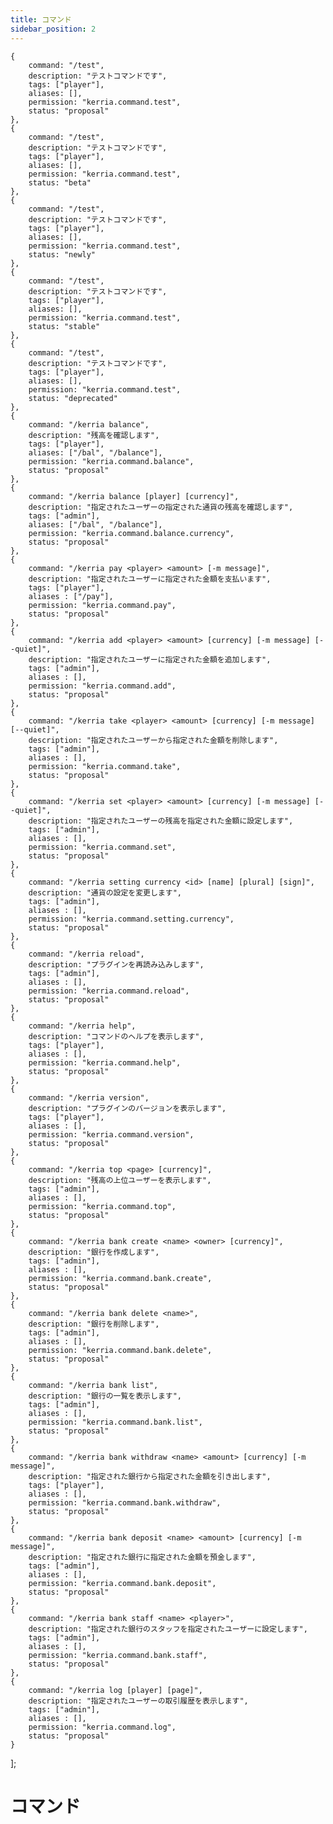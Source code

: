 ```yaml
---
title: コマンド
sidebar_position: 2
---
```


    {
        command: "/test",
        description: "テストコマンドです",
        tags: ["player"],
        aliases: [],
        permission: "kerria.command.test",
        status: "proposal"
    },
    {
        command: "/test",
        description: "テストコマンドです",
        tags: ["player"],
        aliases: [],
        permission: "kerria.command.test",
        status: "beta"
    },
    {
        command: "/test",
        description: "テストコマンドです",
        tags: ["player"],
        aliases: [],
        permission: "kerria.command.test",
        status: "newly"
    },
    {
        command: "/test",
        description: "テストコマンドです",
        tags: ["player"],
        aliases: [],
        permission: "kerria.command.test",
        status: "stable"
    },
    {
        command: "/test",
        description: "テストコマンドです",
        tags: ["player"],
        aliases: [],
        permission: "kerria.command.test",
        status: "deprecated"
    },
    {
        command: "/kerria balance",
        description: "残高を確認します",
        tags: ["player"],
        aliases: ["/bal", "/balance"],
        permission: "kerria.command.balance",
        status: "proposal"
    },
    {
        command: "/kerria balance [player] [currency]",
        description: "指定されたユーザーの指定された通貨の残高を確認します",
        tags: ["admin"],
        aliases: ["/bal", "/balance"],
        permission: "kerria.command.balance.currency",
        status: "proposal"
    },
    {
        command: "/kerria pay <player> <amount> [-m message]",
        description: "指定されたユーザーに指定された金額を支払います",
        tags: ["player"],
        aliases : ["/pay"],
        permission: "kerria.command.pay",
        status: "proposal"
    },
    {
        command: "/kerria add <player> <amount> [currency] [-m message] [--quiet]",
        description: "指定されたユーザーに指定された金額を追加します",
        tags: ["admin"],
        aliases : [],
        permission: "kerria.command.add",
        status: "proposal"
    },
    {
        command: "/kerria take <player> <amount> [currency] [-m message] [--quiet]",
        description: "指定されたユーザーから指定された金額を削除します",
        tags: ["admin"],
        aliases : [],
        permission: "kerria.command.take",
        status: "proposal"
    },
    {
        command: "/kerria set <player> <amount> [currency] [-m message] [--quiet]",
        description: "指定されたユーザーの残高を指定された金額に設定します",
        tags: ["admin"],
        aliases : [],
        permission: "kerria.command.set",
        status: "proposal"
    },
    {
        command: "/kerria setting currency <id> [name] [plural] [sign]",
        description: "通貨の設定を変更します",
        tags: ["admin"],
        aliases : [],
        permission: "kerria.command.setting.currency",
        status: "proposal"
    },
    {
        command: "/kerria reload",
        description: "プラグインを再読み込みします",
        tags: ["admin"],
        aliases : [],
        permission: "kerria.command.reload",
        status: "proposal"
    },
    {
        command: "/kerria help",
        description: "コマンドのヘルプを表示します",
        tags: ["player"],
        aliases : [],
        permission: "kerria.command.help",
        status: "proposal"
    },
    {
        command: "/kerria version",
        description: "プラグインのバージョンを表示します",
        tags: ["player"],
        aliases : [],
        permission: "kerria.command.version",
        status: "proposal"
    },
    {
        command: "/kerria top <page> [currency]",
        description: "残高の上位ユーザーを表示します",
        tags: ["admin"],
        aliases : [],
        permission: "kerria.command.top",
        status: "proposal"
    },
    {
        command: "/kerria bank create <name> <owner> [currency]",
        description: "銀行を作成します",
        tags: ["admin"],
        aliases : [],
        permission: "kerria.command.bank.create",
        status: "proposal"
    },
    {
        command: "/kerria bank delete <name>",
        description: "銀行を削除します",
        tags: ["admin"],
        aliases : [],
        permission: "kerria.command.bank.delete",
        status: "proposal"
    },
    {
        command: "/kerria bank list",
        description: "銀行の一覧を表示します",
        tags: ["admin"],
        aliases : [],
        permission: "kerria.command.bank.list",
        status: "proposal"
    },
    {
        command: "/kerria bank withdraw <name> <amount> [currency] [-m message]",
        description: "指定された銀行から指定された金額を引き出します",
        tags: ["player"],
        aliases : [],
        permission: "kerria.command.bank.withdraw",
        status: "proposal"
    },
    {
        command: "/kerria bank deposit <name> <amount> [currency] [-m message]",
        description: "指定された銀行に指定された金額を預金します",
        tags: ["admin"],
        aliases : [],
        permission: "kerria.command.bank.deposit",
        status: "proposal"
    },
    {
        command: "/kerria bank staff <name> <player>",
        description: "指定された銀行のスタッフを指定されたユーザーに設定します",
        tags: ["admin"],
        aliases : [],
        permission: "kerria.command.bank.staff",
        status: "proposal"
    },
    {
        command: "/kerria log [player] [page]",
        description: "指定されたユーザーの取引履歴を表示します",
        tags: ["admin"],
        aliases : [],
        permission: "kerria.command.log",
        status: "proposal"
    }
];

# コマンド

<CommandList list={commandList} />

